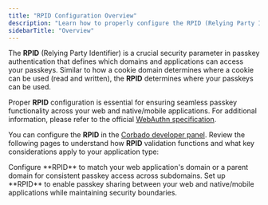 ```yaml
---
title: "RPID Configuration Overview"
description: "Learn how to properly configure the RPID (Relying Party Identifier) for your application, especially when managing both web and native/mobile applications."
sidebarTitle: "Overview"
---
```


The **RPID** (Relying Party Identifier) is a crucial security parameter in passkey authentication that defines which domains and applications can access your passkeys. Similar to how a cookie domain determines where a cookie can be used (read and written), the **RPID** determines where your passkeys can be used. 

Proper **RPID** configuration is essential for ensuring seamless passkey functionality across your web and native/mobile applications. For additional information, please refer to the official [WebAuthn specification](https://www.w3.org/TR/webauthn-2/#rp-id).

You can configure the **RPID** in the [Corbado developer panel](https://app.corbado.com/settings/general?tab=URLs). Review the following pages to understand how **RPID** validation functions and what key considerations apply to your application type:

<CardGroup cols={2}>
<Card href="/corbado-connect/helpful-guides/rpid-configuration/web" title="Web Applications" icon="globe">
Configure **RPID** to match your web application's domain or a parent domain for consistent passkey access across subdomains.
</Card>

<Card href="/corbado-connect/helpful-guides/rpid-configuration/native-mobile" title="Native/Mobile Applications" icon="mobile">
Set up **RPID** to enable passkey sharing between your web and native/mobile applications while maintaining security boundaries.
</Card>
</CardGroup>